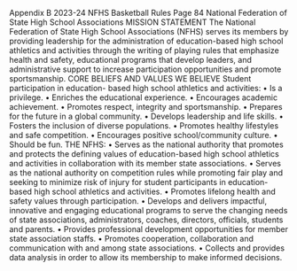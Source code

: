 Appendix B 2023-24 NFHS Basketball Rules Page 84 National Federation of State High School Associations MISSION STATEMENT The National Federation of State High School Associations (NFHS) serves its members by providing leadership for the administration of education-based high school athletics and activities through the writing of playing rules that emphasize health and safety, educational programs that develop leaders, and administrative support to increase participation opportunities and promote sportsmanship. CORE BELIEFS AND VALUES WE BELIEVE Student participation in education- based high school athletics and activities: • Is a privilege. • Enriches the educational experience. • Encourages academic achievement. • Promotes respect, integrity and sportsmanship. • Prepares for the future in a global community. • Develops leadership and life skills. • Fosters the inclusion of diverse populations. • Promotes healthy lifestyles and safe competition. • Encourages positive school/community culture. • Should be fun. THE NFHS: • Serves as the national authority that promotes and protects the defining values of education-based high school athletics and activities in collaboration with its member state associations. • Serves as the national authority on competition rules while promoting fair play and seeking to minimize risk of injury for student participants in education-based high school athletics and activities. • Promotes lifelong health and safety values through participation. • Develops and delivers impactful, innovative and engaging educational programs to serve the changing needs of state associations, administrators, coaches, directors, officials, students and parents. • Provides professional development opportunities for member state association staffs. • Promotes cooperation, collaboration and communication with and among state associations. • Collects and provides data analysis in order to allow its membership to make informed decisions.
